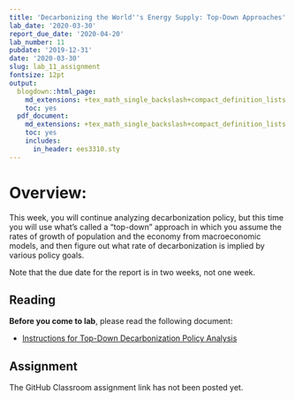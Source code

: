 ```yaml
---
title: 'Decarbonizing the World''s Energy Supply: Top-Down Approaches'
lab_date: '2020-03-30'
report_due_date: '2020-04-20'
lab_number: 11
pubdate: '2019-12-31'
date: '2020-03-30'
slug: lab_11_assignment
fontsize: 12pt
output:
  blogdown::html_page:
    md_extensions: +tex_math_single_backslash+compact_definition_lists
    toc: yes
  pdf_document:
    md_extensions: +tex_math_single_backslash+compact_definition_lists
    toc: yes
    includes:
      in_header: ees3310.sty
---
```

# Overview:

This week, you will continue analyzing decarbonization policy, but this time you will use what's called a "top-down" approach in which you assume the rates of growth of population and the economy from macroeconomic models, and then figure out what rate of decarbonization is implied by various policy goals.

Note that the due date for the report is in two weeks, not one week.

## Reading

**Before you come to lab**, please read the following document:

* [Instructions for Top-Down Decarbonization Policy Analysis](/lab_docs/lab_11_instructions){target="_blank"}

## Assignment

The GitHub Classroom assignment link has not been posted yet.
